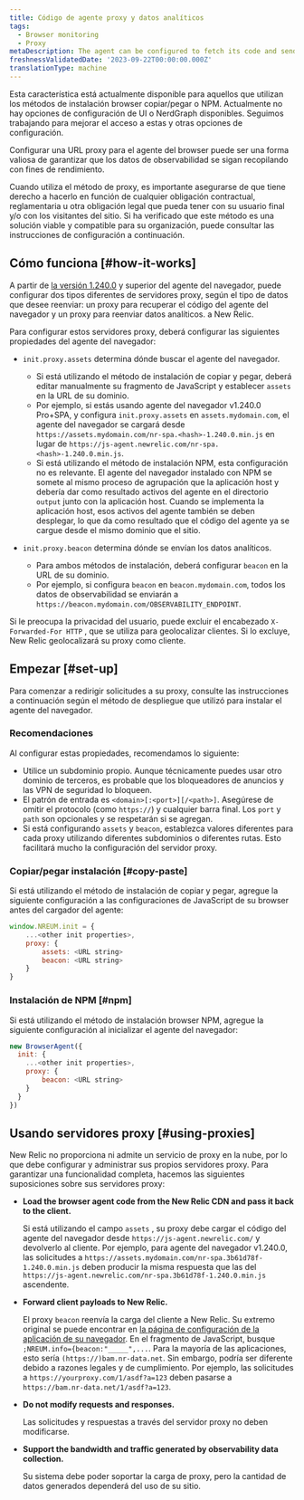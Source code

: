 ```yaml
---
title: Código de agente proxy y datos analíticos
tags:
  - Browser monitoring
  - Proxy
metaDescription: The agent can be configured to fetch its code and send analytics through a proxy server instead of New Relic's endpoints.
freshnessValidatedDate: '2023-09-22T00:00:00.000Z'
translationType: machine
---
```


<Callout variant="important">
  Esta característica está actualmente disponible para aquellos que utilizan los métodos de instalación browser copiar/pegar o NPM. Actualmente no hay opciones de configuración de UI o NerdGraph disponibles. Seguimos trabajando para mejorar el acceso a estas y otras opciones de configuración.
</Callout>

Configurar una URL proxy para el agente del browser puede ser una forma valiosa de garantizar que los datos de observabilidad se sigan recopilando con fines de rendimiento.

Cuando utiliza el método de proxy, es importante asegurarse de que tiene derecho a hacerlo en función de cualquier obligación contractual, reglamentaria u otra obligación legal que pueda tener con su usuario final y/o con los visitantes del sitio. Si ha verificado que este método es una solución viable y compatible para su organización, puede consultar las instrucciones de configuración a continuación.

## Cómo funciona [#how-it-works]

A partir de [la versión 1.240.0](/docs/release-notes/new-relic-browser-release-notes/browser-agent-release-notes) y superior del agente del navegador, puede configurar dos tipos diferentes de servidores proxy, según el tipo de datos que desee reenviar: un proxy para recuperar el código del agente del navegador y un proxy para reenviar datos analíticos. a New Relic.

Para configurar estos servidores proxy, deberá configurar las siguientes propiedades del agente del navegador:

* `init.proxy.assets` determina dónde buscar el agente del navegador.

  * Si está utilizando el método de instalación de copiar y pegar, deberá editar manualmente su fragmento de JavaScript y establecer `assets` en la URL de su dominio.
  * Por ejemplo, si estás usando agente del navegador v1.240.0 Pro+SPA, y configura `init.proxy.assets` en `assets.mydomain.com`, el agente del navegador se cargará desde `https://assets.mydomain.com/nr-spa.<hash>-1.240.0.min.js` en lugar de `https://js-agent.newrelic.com/nr-spa.<hash>-1.240.0.min.js`.
  * Si está utilizando el método de instalación NPM, esta configuración no es relevante. El agente del navegador instalado con NPM se somete al mismo proceso de agrupación que la aplicación host y debería dar como resultado activos del agente en el directorio `output` junto con la aplicación host. Cuando se implementa la aplicación host, esos activos del agente también se deben desplegar, lo que da como resultado que el código del agente ya se cargue desde el mismo dominio que el sitio.

* `init.proxy.beacon` determina dónde se envían los datos analíticos.

  * Para ambos métodos de instalación, deberá configurar `beacon` en la URL de su dominio.
  * Por ejemplo, si configura `beacon` en `beacon.mydomain.com`, todos los datos de observabilidad se enviarán a `https://beacon.mydomain.com/OBSERVABILITY_ENDPOINT`.

Si le preocupa la privacidad del usuario, puede excluir el encabezado `X-Forwarded-For HTTP` , que se utiliza para geolocalizar clientes. Si lo excluye, New Relic geolocalizará su proxy como cliente.

## Empezar [#set-up]

Para comenzar a redirigir solicitudes a su proxy, consulte las instrucciones a continuación según el método de despliegue que utilizó para instalar el agente del navegador.

### Recomendaciones

Al configurar estas propiedades, recomendamos lo siguiente:

* Utilice un subdominio propio. Aunque técnicamente puedes usar otro dominio de terceros, es probable que los bloqueadores de anuncios y las VPN de seguridad lo bloqueen.
* El patrón de entrada es `<domain>[:<port>][/<path>]`. Asegúrese de omitir el protocolo (como `https://`) y cualquier barra final. Los `port` y `path` son opcionales y se respetarán si se agregan.
* Si está configurando `assets` y `beacon`, establezca valores diferentes para cada proxy utilizando diferentes subdominios o diferentes rutas. Esto facilitará mucho la configuración del servidor proxy.

### Copiar/pegar instalación [#copy-paste]

Si está utilizando el método de instalación de copiar y pegar, agregue la siguiente configuración a las configuraciones de JavaScript de su browser antes del cargador del agente:

```js
window.NREUM.init = {
    ...<other init properties>,
    proxy: {
        assets: <URL string>
        beacon: <URL string>
    }
}
```

### Instalación de NPM [#npm]

Si está utilizando el método de instalación browser NPM, agregue la siguiente configuración al inicializar el agente del navegador:

```js
new BrowserAgent({ 
  init: {
    ...<other init properties>,
    proxy: {
        beacon: <URL string>
    }
  }
})
```

## Usando servidores proxy [#using-proxies]

New Relic no proporciona ni admite un servicio de proxy en la nube, por lo que debe configurar y administrar sus propios servidores proxy. Para garantizar una funcionalidad completa, hacemos las siguientes suposiciones sobre sus servidores proxy:

* <DoNotTranslate>**Load the browser agent code from the New Relic CDN and pass it back to the client.**</DoNotTranslate>

  Si está utilizando el campo `assets` , su proxy debe cargar el código del agente del navegador desde `https://js-agent.newrelic.com/` y devolverlo al cliente. Por ejemplo, para agente del navegador v1.240.0, las solicitudes a `https://assets.mydomain.com/nr-spa.3b61d78f-1.240.0.min.js` deben producir la misma respuesta que las del `https://js-agent.newrelic.com/nr-spa.3b61d78f-1.240.0.min.js` ascendente.

* <DoNotTranslate>**Forward client payloads to New Relic.**</DoNotTranslate>

  El proxy `beacon` reenvía la carga del cliente a New Relic. Su extremo original se puede encontrar en [la página de configuración de la aplicación de su navegador](/docs/browser/new-relic-browser/configuration/browser-app-settings-page/). En el fragmento de JavaScript, busque `;NREUM.info={beacon:"_____",...`. Para la mayoría de las aplicaciones, esto sería `(https://)bam.nr-data.net`. Sin embargo, podría ser diferente debido a razones legales y de cumplimiento. Por ejemplo, las solicitudes a `https://yourproxy.com/1/asdf?a=123` deben pasarse a `https://bam.nr-data.net/1/asdf?a=123`.

* <DoNotTranslate>**Do not modify requests and responses.**</DoNotTranslate>

  Las solicitudes y respuestas a través del servidor proxy no deben modificarse.

* <DoNotTranslate>**Support the bandwidth and traffic generated by observability data collection.**</DoNotTranslate>

  Su sistema debe poder soportar la carga de proxy, pero la cantidad de datos generados dependerá del uso de su sitio.